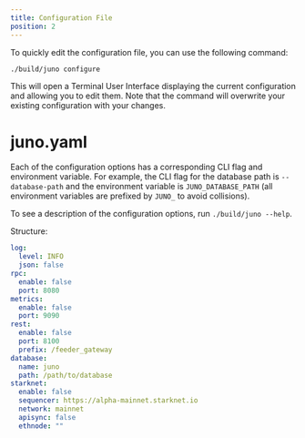 ```yaml
---
title: Configuration File
position: 2
---
```


To quickly edit the configuration file, you can use the following command:

```
./build/juno configure
```

This will open a Terminal User Interface displaying the current configuration and allowing you to edit them.
Note that the command will overwrite your existing configuration with your changes.

# juno.yaml

Each of the configuration options has a corresponding CLI flag and environment variable.
For example, the CLI flag for the database path is `--database-path` and the environment variable is `JUNO_DATABASE_PATH` (all environment variables are prefixed by `JUNO_` to avoid collisions).

To see a description of the configuration options, run `./build/juno --help`.

Structure:
```yaml
log:
  level: INFO
  json: false
rpc:
  enable: false
  port: 8080
metrics:
  enable: false
  port: 9090
rest:
  enable: false
  port: 8100
  prefix: /feeder_gateway
database:
  name: juno
  path: /path/to/database
starknet:
  enable: false
  sequencer: https://alpha-mainnet.starknet.io
  network: mainnet
  apisync: false
  ethnode: ""
```
